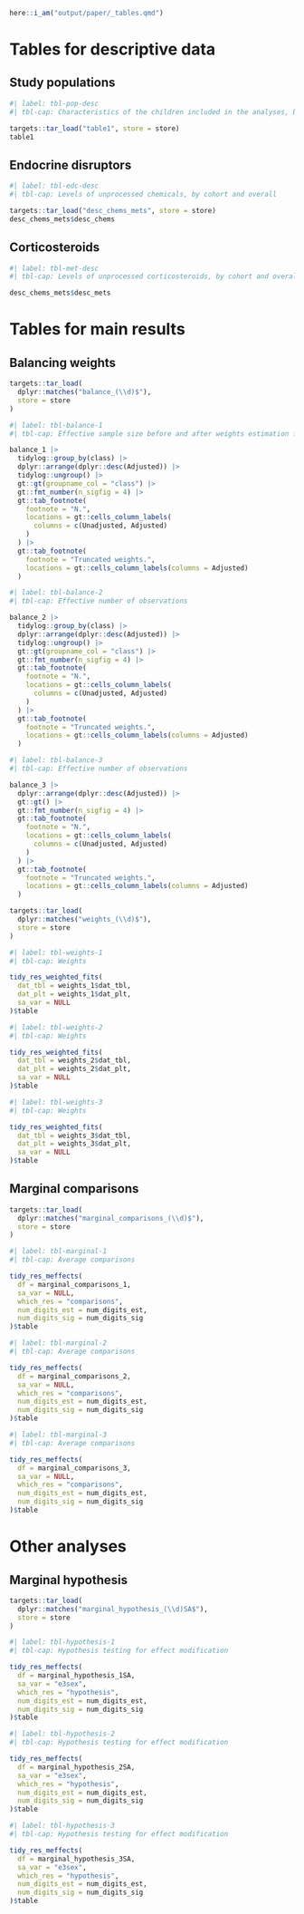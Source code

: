 <!-- title: "Tables" -->

<!-- format: -->
<!--   docx: -->
<!--     reference-doc: reference_document.docx -->

<!-- link-citations: true -->
<!-- linkcolor: blue -->

<!-- editor_options: -->
<!--   chunk_output_type: console -->

<!-- execute: -->
<!--   echo: false -->
<!--   warning: false -->
<!--   error: false -->
<!--   message: false -->

```r
here::i_am("output/paper/_tables.qmd")
```

# Tables for descriptive data

## Study populations

```r
#| label: tbl-pop-desc
#| tbl-cap: Characteristics of the children included in the analyses, by cohort and overall

targets::tar_load("table1", store = store)
table1
```

## Endocrine disruptors

```r
#| label: tbl-edc-desc
#| tbl-cap: Levels of unprocessed chemicals, by cohort and overall

targets::tar_load("desc_chems_mets", store = store)
desc_chems_mets$desc_chems
```

## Corticosteroids

```r
#| label: tbl-met-desc
#| tbl-cap: Levels of unprocessed corticosteroids, by cohort and overall

desc_chems_mets$desc_mets
```

# Tables for main results

## Balancing weights

```r
targets::tar_load(
  dplyr::matches("balance_(\\d)$"),
  store = store
)
```

```r
#| label: tbl-balance-1
#| tbl-cap: Effective sample size before and after weights estimation for $hitrtse ~ edc$

balance_1 |>
  tidylog::group_by(class) |>
  dplyr::arrange(dplyr::desc(Adjusted)) |>
  tidylog::ungroup() |>
  gt::gt(groupname_col = "class") |>
  gt::fmt_number(n_sigfig = 4) |>
  gt::tab_footnote(
    footnote = "N.",
    locations = gt::cells_column_labels(
      columns = c(Unadjusted, Adjusted)
    )
  ) |>
  gt::tab_footnote(
    footnote = "Truncated weights.",
    locations = gt::cells_column_labels(columns = Adjusted)
  )
```

```r
#| label: tbl-balance-2
#| tbl-cap: Effective number of observations

balance_2 |>
  tidylog::group_by(class) |>
  dplyr::arrange(dplyr::desc(Adjusted)) |>
  tidylog::ungroup() |>
  gt::gt(groupname_col = "class") |>
  gt::fmt_number(n_sigfig = 4) |>
  gt::tab_footnote(
    footnote = "N.",
    locations = gt::cells_column_labels(
      columns = c(Unadjusted, Adjusted)
    )
  ) |>
  gt::tab_footnote(
    footnote = "Truncated weights.",
    locations = gt::cells_column_labels(columns = Adjusted)
  )
```

```r
#| label: tbl-balance-3
#| tbl-cap: Effective number of observations

balance_3 |>
  dplyr::arrange(dplyr::desc(Adjusted)) |>
  gt::gt() |>
  gt::fmt_number(n_sigfig = 4) |>
  gt::tab_footnote(
    footnote = "N.",
    locations = gt::cells_column_labels(
      columns = c(Unadjusted, Adjusted)
    )
  ) |>
  gt::tab_footnote(
    footnote = "Truncated weights.",
    locations = gt::cells_column_labels(columns = Adjusted)
  )
```

```r
targets::tar_load(
  dplyr::matches("weights_(\\d)$"),
  store = store
)
```

```r
#| label: tbl-weights-1
#| tbl-cap: Weights

tidy_res_weighted_fits(
  dat_tbl = weights_1$dat_tbl,
  dat_plt = weights_1$dat_plt,
  sa_var = NULL
)$table
```

```r
#| label: tbl-weights-2
#| tbl-cap: Weights

tidy_res_weighted_fits(
  dat_tbl = weights_2$dat_tbl,
  dat_plt = weights_2$dat_plt,
  sa_var = NULL
)$table
```

```r
#| label: tbl-weights-3
#| tbl-cap: Weights

tidy_res_weighted_fits(
  dat_tbl = weights_3$dat_tbl,
  dat_plt = weights_3$dat_plt,
  sa_var = NULL
)$table
```

## Marginal comparisons

```r
targets::tar_load(
  dplyr::matches("marginal_comparisons_(\\d)$"),
  store = store
)
```

```r
#| label: tbl-marginal-1
#| tbl-cap: Average comparisons

tidy_res_meffects(
  df = marginal_comparisons_1,
  sa_var = NULL,
  which_res = "comparisons",
  num_digits_est = num_digits_est,
  num_digits_sig = num_digits_sig
)$table
```

```r
#| label: tbl-marginal-2
#| tbl-cap: Average comparisons

tidy_res_meffects(
  df = marginal_comparisons_2,
  sa_var = NULL,
  which_res = "comparisons",
  num_digits_est = num_digits_est,
  num_digits_sig = num_digits_sig
)$table
```

```r
#| label: tbl-marginal-3
#| tbl-cap: Average comparisons

tidy_res_meffects(
  df = marginal_comparisons_3,
  sa_var = NULL,
  which_res = "comparisons",
  num_digits_est = num_digits_est,
  num_digits_sig = num_digits_sig
)$table
```

# Other analyses

## Marginal hypothesis

```r
targets::tar_load(
  dplyr::matches("marginal_hypothesis_(\\d)SA$"),
  store = store
)
```

```r
#| label: tbl-hypothesis-1
#| tbl-cap: Hypothesis testing for effect modification

tidy_res_meffects(
  df = marginal_hypothesis_1SA,
  sa_var = "e3sex",
  which_res = "hypothesis",
  num_digits_est = num_digits_est,
  num_digits_sig = num_digits_sig
)$table
```

```r
#| label: tbl-hypothesis-2
#| tbl-cap: Hypothesis testing for effect modification

tidy_res_meffects(
  df = marginal_hypothesis_2SA,
  sa_var = "e3sex",
  which_res = "hypothesis",
  num_digits_est = num_digits_est,
  num_digits_sig = num_digits_sig
)$table
```

```r
#| label: tbl-hypothesis-3
#| tbl-cap: Hypothesis testing for effect modification

tidy_res_meffects(
  df = marginal_hypothesis_3SA,
  sa_var = "e3sex",
  which_res = "hypothesis",
  num_digits_est = num_digits_est,
  num_digits_sig = num_digits_sig
)$table
```
